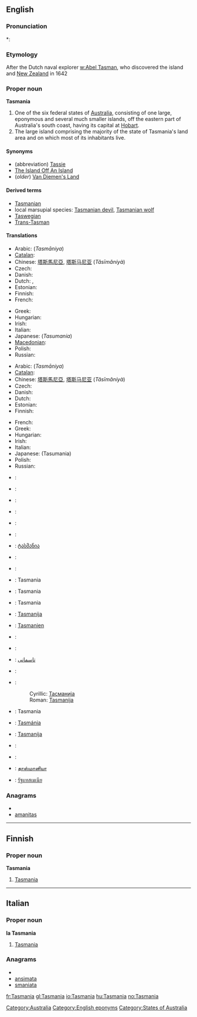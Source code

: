 ==English==
{{wikipedia|Tasmania}}

===Pronunciation===
*: {{rhymes|eɪniə}}

===Etymology===
After the Dutch naval explorer [[w:Abel Tasman]], who discovered the island and [[New Zealand]] in 1642

===Proper noun===
'''Tasmania'''

# One of the six federal states of [[Australia]], consisting of one large, eponymous and several much smaller islands, off the eastern part of Australia's south coast, having its capital at [[Hobart]].
# The large island comprising the majority of the state of Tasmania's land area and on which most of its inhabitants live.

====Synonyms====
* (abbreviation) [[Tassie]] {{italbrac|colloquial}}
* [[The Island Off An Island]] {{italbrac|colloquial}}
* (''older'') [[Van Diemen's Land]]

====Derived terms====
* [[Tasmanian]]
* local marsupial species: [[Tasmanian devil]], [[Tasmanian wolf]]
* [[Taswegian]] {{italbrac|colloquial}}
* [[Trans-Tasman]] {{italbrac|colloquial}}

====Translations====
{{trans-top|Australian state}}
* Arabic: {{Arab|[[تاسمانيا]]}} (''Tasmāniya'')
* [[Catalan]]: {{t-|ca|Tasmània|f}}
* Chinese: [[塔斯馬尼亞]], [[塔斯马尼亚]] (''Tǎsīmǎníyà'')
* Czech: {{t-|cs|Tasmánie|f}}
* Danish: {{t-|da|Tasmanien}}
* Dutch: {{t+|nl|Tasmanië}}, {{t-|nl|Tasmania}}
* Estonian: {{t-|et|Tasmaania}}
* Finnish: {{t-|fi|Tasmania}}
* French: {{t+|fr|Tasmanie}}
{{trans-mid}}
* Greek: {{t-|el|Τασμανία|f|tr=Tasmanía}}
* Hungarian: {{t+|hu|Tasmania}}
* Irish: {{t-|ga|Tasmáin|f|alt=an Tasmáin|xs=Irish}}
* Italian: {{t-|it|Tasmania}}
* Japanese: {{t-|ja|タスマニア}}(''Tasumania'')
* [[Macedonian]]: {{t-|mk|Тасманија|f|tr=Tasmánija}}
* Polish: {{t-|pl|Tasmania|f}}
* Russian: {{t-|ru|Тасмания|f|tr=''tasmánija''}}
{{trans-bottom}}

{{trans-top|island comprising majority of state}}
* Arabic: {{Arab|[[تاسمانيا]]}} (''Tasmāniya'')
* [[Catalan]]: {{t-|ca|Tasmània|f}}
* Chinese: [[塔斯馬尼亞]], [[塔斯马尼亚]] (''Tǎsīmǎníyà'')
* Czech: {{t-|cs|Tasmánie|f}}
* Danish: {{t-|da|Tasmanien}}
* Dutch: {{t+|nl|Tasmanië}}
* Estonian: {{t-|et|Tasmaania}}
* Finnish: {{t-|fi|Tasmania}}
{{trans-mid}}
* French: {{t+|fr|Tasmanie}}
* Greek: {{t-|el|Τασμανία|f|tr=Tasmanía}}
* Hungarian: {{t+|hu|Tasmania}}
* Irish: {{t-|ga|Tasmáin|f|alt=an Tasmáin|xs=Irish}}
* Italian: {{t-|it|Tasmania}}
* Japanese: {{t-|ja|タスマニア}}(Tasumania)
* Polish: {{t-|pl|Tasmania|f}}
* Russian: {{t-|ru|Тасмания|f|tr=''tasmánija''}}
{{trans-bottom}}

{{checktrans-top}}
* {{ttbc|Basque}}: {{t-|eu|Tasmania|xs=Basque}}
* {{ttbc|Bosnian}}: {{t-|bs|Tasmanija}}
* {{ttbc|Bulgarian}}: {{t-|bg|Тасмания}}
* {{ttbc|Croatian}}: {{t-|hr|Tasmanija}}
* {{ttbc|Esperanto}}: {{t-|eo|Tasmanio|xs=Esperanto}}
* {{ttbc|Galician}}: {{t+|gl|Tasmania|xs=Galician}}
* {{ttbc|Georgian}}: [[ტასმანია]]
* {{ttbc|German}}: {{t-|de|Tasmanien}}
* {{ttbc|Icelandic}}: {{t-|is|Tasmanía}}
* {{ttbc|Ido}}: Tasmania
* {{ttbc|Indonesian}}: Tasmania
* {{ttbc|Interlingua}}: Tasmania
* {{ttbc|Lithuanian}}: [[Tasmanija]]
* {{ttbc|Luxembourgish}}: [[Tasmanien]]
{{checktrans-mid}}
* {{ttbc|Norwegian}}: {{t+|no|Tasmania}}
* {{ttbc|Norwegian Nynorsk}}: {{t-|nn|Tasmania|xs=Norwegian Nynorsk}}
* {{ttbc|Persian}}: [[تاسمانی]]
* {{ttbc|Portuguese}}: {{t-|pt|Tasmânia}}
* {{ttbc|Serbian}}:
*: Cyrillic: [[Тасманија]] {{f}}
*: Roman: [[Tasmanija]] {{f}}
* {{ttbc|Sicilian}}: Tasmania
* {{ttbc|Slovak}}: [[Tasmánia]]
* {{ttbc|Slovene}}: [[Tasmanija]]
* {{ttbc|Spanish}}: {{t-|es|Tasmania}}
* {{ttbc|Swedish}}: {{t-|sv|Tasmanien}}
* {{ttbc|Tamil}}: [[தாஸ்மானியா]]
* {{ttbc|Thai}}: [[รัฐแทสเมเนีย]]
{{checktrans-bottom}}


===Anagrams===
* {{alphagram|aaaimnst}}
* [[amanitas#English|amanitas]]


[[Category:Australia]]
[[Category:English eponyms]]
[[Category:States of Australia]]

----

==Finnish==

===Proper noun===
'''Tasmania'''

# [[Tasmania#English|Tasmania]]

----

==Italian==

===Proper noun===
'''la Tasmania'''

# [[Tasmania#English|Tasmania]]

===Anagrams===
* {{alphagram|aaaimnst}}
* [[ansimata#Italian|ansimata]]
* [[smaniata#Italian|smaniata]]

[[fr:Tasmania]]
[[gl:Tasmania]]
[[io:Tasmania]]
[[hu:Tasmania]]
[[no:Tasmania]]